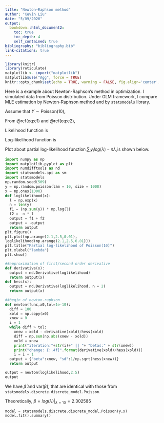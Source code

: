 ```yaml
---
title: "Newton–Raphson method"
author: "Kevin Liu"
date: "5/09/2020"
output: 
  bookdown::html_document2:
    toc: true
    toc_depth: 4
    self_contained: true
bibliography: "bibliography.bib"
link-citations: true
---
```


```r
library(knitr)
library(reticulate)
matplotlib <- import("matplotlib")
matplotlib$use("Agg", force = TRUE)
knitr::opts_chunk$set(echo = TRUE, warning = FALSE, fig.align='center',python = reticulate::eng_python, fig.width = 8*0.7,fig.height = 6*0.7)
```

Here is a example about Newton-Raphson's method in optimization. I simulated data from Poisson distribution. Under GLM framework, I compare MLE estimation by Newton-Raphson method and by `statsmodels` library. 

Assume that $Y\sim\text{Poisson}(10)$,

\begin{equation}
log(E(y)) = \beta_0
(\#eq:e1)
\end{equation}

\begin{equation}
E(y) = \lambda
(\#eq:e2)
\end{equation}

From \@ref(eq:e1) and \@ref(eq:e2),
\begin{equation}
\lambda = e^{\beta_0}
(\#eq:e3)
\end{equation}

\begin{equation}
P(Y=y)=\frac{\lambda^{y} e^{-\lambda}}{y !}
(\#eq:e4)
\end{equation}

Likelihood function is

\begin{equation}
P(\mathbf{Y}=\mathbf{y})=\frac{\lambda^{\sum_{i}y_i} e^{-n\lambda}}{\prod_i y_i !}
(\#eq:e5)
\end{equation}

Log-likelihood function is

\begin{equation}
\ell(\lambda|\mathbf{Y}) = \sum_{i}y_i log(\lambda)-n\lambda-\sum_{i}log(y_i !)
\propto \sum_{i}y_i log(\lambda) - n\lambda
(\#eq:e6)
\end{equation}

Plot about partial log-likelihood function,$\sum_{i}y_i log(\lambda) - n\lambda$,is shown below.

```python
import numpy as np
import matplotlib.pyplot as plt
import numdifftools as nd
import statsmodels.api as sm
import statsmodels
np.random.seed(509)
y = np.random.poisson(lam = 10, size = 1000)
x = np.ones(1000)
def loglikelihood(x):
  l = np.exp(x)
  n = len(y)
  f1 = (np.sum(y)) * np.log(l)
  f2 = -n * l
  output = f1 + f2
  output = -output
  return output
plt.figure()
plt.plot(np.arange(2.1,2.5,0.01),
loglikelihood(np.arange(2.1,2.5,0.01)))
plt.title("Partial log-likelihood of Poisson(10)")
plt.xlabel("lambda")
plt.show()
```

```python
##approximation of first/second order derivative
def derivative(x):
  output = nd.Derivative(loglikelihood)
  return output(x)
def hess(x):
  output = nd.Derivative(loglikelihood, n = 2)
  return output(x)
  
##begin of newton-raphson
def newton(func,x0,tol=1e-10):
  diff = 100
  xold = np.copy(x0)
  xnew = 0
  i = 1
  while diff > tol:
    xnew = xold - derivative(xold)/hess(xold)
    diff = np.sum(np.abs(xnew - xold))
    xold = xnew
    print("iteration:"+str(i)+" || "+ "betas:" + str(xnew))
    print("change: {:.4f}".format(derivative(xold)/hess(xold)))
    i = i + 1
  output = {"beta":xnew, "sd":1/np.sqrt(hess(xnew))}
  return output

output = newton(loglikelihood,2.5)
output
```

We have $\hat{\beta}$ and var$(\hat{\beta})$, that are identical with those from `statsmodels.discrete.discrete_model.Poisson`.

Theoretically, $\beta=log(\lambda)|_{\lambda=10}=2.302585$

```python
model = statsmodels.discrete.discrete_model.Poisson(y,x)
model.fit().summary()
```
